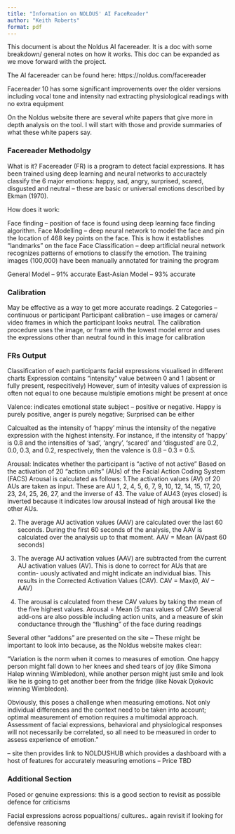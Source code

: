 ```yaml
---
title: "Information on NOLDUS' AI FaceReader"
author: "Keith Roberts"
format: pdf
---
```


This document is about the Noldus AI facereader. It is a doc with some breakdown/ general notes on how it works. This doc can be expanded as we move forward with the project.

The AI facereader can be found here: https://noldus.com/facereader

Facereader 10 has some significant improvements over the older versions including vocal tone and intensity nad extracting physiological readings with no extra equipment



On the Noldus website there are several white papers that give more in depth analysis on the tool. I will start with those and provide summaries of what these white papers say.

### Facereader Methodolgy

What is it?
Facereader (FR) is a program to detect facial expressions.
It has been trained using deep learning and neural networks to accuractely classify the 6 major emotions: happy, sad, angry, surprised, scared, disgusted and neutral -- these are basic or universal emotions described by Ekman (1970). 

How does it work:

Face finding -- position of face is found using deep learning face finding algorithm. 
Face Modelling -- deep neural network to model the face and pin the location of 468 key points on the face. This is how it establishes "landmarks" on the face
Face Classification -- deep artificial neural network recognizes patterns of emotions to classify the emotion. The training images (100,000) have been manually annotated for training the program

General Model -- 91% accurate
East-Asian Model -- 93% accurate

### Calibration

May be effective as a way to get more accurate readings.
2 Categories -- continuous or participant
Participant calibration --  use images or camera/ video frames in
which the participant looks neutral. The calibration procedure uses the
image, or frame with the lowest model error and uses the expressions other than neutral found in this image for calibration

### FRs Output

Classification of each participants facial expressions
visualised in different charts
Expression contains "intensity" value between 0 and 1 (absent or fully present, respecitively)
However, sum of intesity values of expression is often not equal to one because mulstiple emotions might be present at once

Valence:
indicates emotional state subject -- positive or negative. Happy is purely positive, anger is purely negative; Surprised can be either

Calcualted as the intensity of ‘happy’ minus the intensity of the negative expression with the highest intensity. For instance, if the intensity of ‘happy’ is 0.8 and the intensities of ‘sad’, ‘angry’, ‘scared’ and ‘disgusted’ are 0.2, 0.0, 0.3, and 0.2, respectively, then the valence is 0.8 – 0.3 = 0.5.

Arousal:
Indicates whether the participant is "active of not active"
Based on the activation of 20 "action units" (AUs) of the Facial Action Coding System (FACS) Arousal is calculated as follows:
1.The activation values (AV) of 20 AUs are taken as input. These are AU 1, 2, 4,
5, 6, 7, 9, 10, 12, 14, 15, 17, 20, 23, 24, 25, 26, 27, and the inverse of 43. The value of AU43 (eyes closed) is inverted because it indicates low arousal instead
of high arousal like the other AUs.

2. The average AU activation values (AAV) are calculated over the last 60
seconds. During the first 60 seconds of the analysis, the AAV is calculated
over the analysis up to that moment. AAV = Mean (AVpast 60 seconds)

3. The average AU activation values (AAV) are subtracted from the current
AU activation values (AV). This is done to correct for AUs that are contin-
uously activated and might indicate an individual bias. This results in the
Corrected Activation Values (CAV). CAV = Max(0, AV – AAV)

4. The arousal is calculated from these CAV values by taking the mean of the
five highest values. Arousal = Mean (5 max values of CAV)
Several add-ons are also possible including action units, and a measure of skin conductance through the "flushing" of the face during readings



Several other "addons" are presented on the site -- These might be important to look into because, as the Noldus website makes clear:

"Variation is the norm when it comes to measures of emotion. One happy person might fall down to her knees and shed tears of joy (like Simona Halep winning Wimbledon), while another person might just smile and look like he is going to get another beer from the fridge (like Novak Djokovic winning Wimbledon).

Obviously, this poses a challenge when measuring emotions. Not only individual differences and the context need to be taken into account; optimal measurement of emotion requires a multimodal approach. Assessment of facial expressions, behavioral and physiological responses will not necessarily be correlated, so all need to be measured in order to assess experience of emotion."

-- site then provides link to NOLDUSHUB which provides a dashboard with a host of features for accurately measuring emotions -- Price TBD

### Additional Section

Posed or genuine expressions: this is a good section to revisit as possible defence for criticisms

Facial expressions across popualtions/ cultures.. again revisit if looking for defensive reasoning
 
 